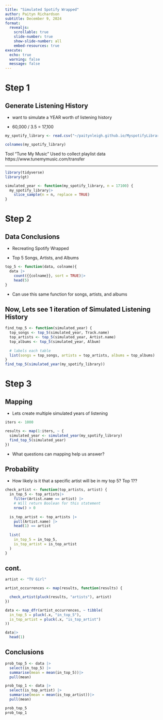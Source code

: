 ```yaml
---
title: "Simulated Spotify Wrapped"
author: Paityn Richardson
subtitle: December 9, 2024
format:
  revealjs:
    scrollable: true
    slide-number: true
    show-slide-number: all
    embed-resources: true
execute:
  echo: true
  warning: false
  message: false
---
```


# Step 1

## Generate Listening History

-   want to simulate a YEAR worth of listening history

-   60,000 / 3.5 = 17,100

```r
my_spotify_library <- read.csv("~/paitynleigh.github.io/MyspotifyLibrary.csv")

colnames(my_spotify_library)
```

::: aside
Tool "Tune My Music" Used to collect playlist data https://www.tunemymusic.com/transfer
:::

------------------------------------------------------------------------

```r
library(tidyverse)
library(gt)

simulated_year <- function(my_spotify_library, n = 17100) {
  my_spotify_library|>
    slice_sample(n = n, replace = TRUE)
}

```

# Step 2

## Data Conclusions
-   Recreating Spotify Wrapped

-   Top 5 Songs, Artists, and Albums

```r
top_5 <- function(data, colname){
  data |>
    count({{colname}}, sort = TRUE)|>
    head(5)
}

```
- Can use this same function for songs, artists, and albums

## Now, Lets see 1 iteration of Simulated Listening History

```r
find_top_5 <- function(simulated_year) {
  top_songs <- top_5(simulated_year, Track.name)
  top_artists <- top_5(simulated_year, Artist.name)
  top_albums <- top_5(simulated_year, Album)
  
  # labels each table 
  list(songs = top_songs, artists = top_artists, albums = top_albums)
}
find_top_5(simulated_year(my_spotify_library))

```

# Step 3

## Mapping
- Lets create multiple simulated years of listening

```r
iters <- 1000

results <- map(1:iters, ~ {
  simulated_year <- simulated_year(my_spotify_library) 
  find_top_5(simulated_year) 
})

```

- What questions can mapping help us answer?

## Probability
- How likely is it that a specific artist will be in my top 5? Top 1??

```r

check_artist <- function(top_artists, artist) {
  in_top_5 <- top_artists|>
    filter(Artist.name == artist) |>
    # Will return Boolean for this statement
    nrow() > 0  
  
  is_top_artist <- top_artists |>
    pull(Artist.name) |>
    head(1) == artist 
  
  list(
    in_top_5 = in_top_5,
    is_top_artist = is_top_artist
  )
}

```

## cont.
```r
artist <- "TV Girl"

artist_occurrences <- map(results, function(results) {

  check_artist(pluck(results, "artists"), artist)
})

data <- map_dfr(artist_occurrences, ~ tibble(
  in_top_5 = pluck(.x, "in_top_5"),
  is_top_artist = pluck(.x, "is_top_artist")
))

data|>
  head(1)
```
## Conclusions
```r
prob_top_5 <- data |>
  select(in_top_5) |>
  summarise(mean = mean(in_top_5))|>
  pull(mean)

prob_top_1 <- data |>
  select(is_top_artist) |>
  summarise(mean = mean(is_top_artist))|>
  pull(mean)

prob_top_5
prob_top_1
```